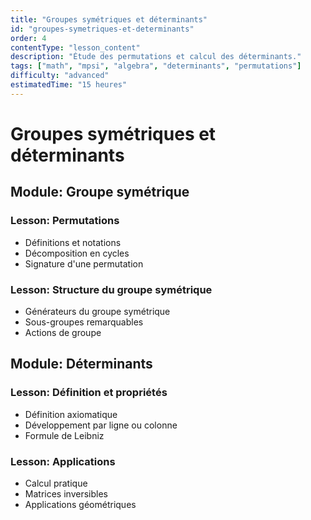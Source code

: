 ```yaml
---
title: "Groupes symétriques et déterminants"
id: "groupes-symetriques-et-determinants"
order: 4
contentType: "lesson_content"
description: "Étude des permutations et calcul des déterminants."
tags: ["math", "mpsi", "algebra", "determinants", "permutations"]
difficulty: "advanced"
estimatedTime: "15 heures"
---
```


# Groupes symétriques et déterminants

## Module: Groupe symétrique
### Lesson: Permutations
- Définitions et notations
- Décomposition en cycles
- Signature d'une permutation

### Lesson: Structure du groupe symétrique
- Générateurs du groupe symétrique
- Sous-groupes remarquables
- Actions de groupe

## Module: Déterminants
### Lesson: Définition et propriétés
- Définition axiomatique
- Développement par ligne ou colonne
- Formule de Leibniz

### Lesson: Applications
- Calcul pratique
- Matrices inversibles
- Applications géométriques